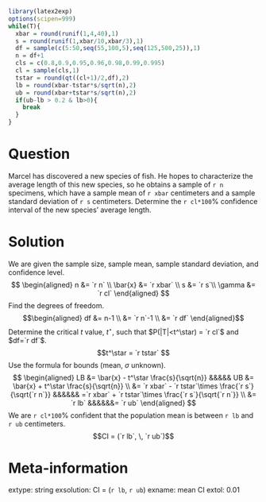 ```r
library(latex2exp)
options(scipen=999)
while(T){
  xbar = round(runif(1,4,40),1)
  s = round(runif(1,xbar/10,xbar/3),1)
  df = sample(c(5:50,seq(55,100,5),seq(125,500,25)),1)
  n = df+1
  cls = c(0.8,0.9,0.95,0.96,0.98,0.99,0.995)
  cl = sample(cls,1)
  tstar = round(qt((cl+1)/2,df),2)
  lb = round(xbar-tstar*s/sqrt(n),2)
  ub = round(xbar+tstar*s/sqrt(n),2)
  if(ub-lb > 0.2 & lb>0){
    break
  }
}
```

Question
========

Marcel has discovered a new species of fish. He hopes to characterize the average length of this new species, so he obtains a sample of `r n` specimens, which have a sample mean of `r xbar` centimeters and a sample standard deviation of `r s` centimeters. Determine the `r cl*100`% confidence interval of the new species' average length.

Solution
========

We are given the sample size, sample mean, sample standard deviation, and confidence level.
$$
\begin{aligned}
n &= `r n` \\
\bar{x} &= `r xbar` \\
s &= `r s`\\
\gamma &= `r cl`
\end{aligned}
$$
Find the degrees of freedom.
$$\begin{aligned}
df &= n-1 \\
&= `r n`-1 \\
&= `r df`
\end{aligned}$$
Determine the critical $t$ value, $t^\star$, such that $P(|T|<t^\star) = `r cl`$ and $df=`r df`$. 
$$t^\star = `r tstar` $$
Use the formula for bounds (mean, $\sigma$ unknown).
$$
\begin{aligned}
LB &= \bar{x} - t^\star \frac{s}{\sqrt{n}} &&&&& UB &= \bar{x} + t^\star \frac{s}{\sqrt{n}} \\
   &= `r xbar` - `r tstar`\times \frac{`r s`}{\sqrt{`r n`}} &&&&&& =`r xbar` + `r tstar`\times \frac{`r s`}{\sqrt{`r n`}} \\
   &= `r lb` &&&&&&= `r ub` 
\end{aligned}
$$
We are `r cl*100`% confident that the population mean is between `r lb` and `r ub` centimeters.
$$CI = (`r lb`, \, `r ub`)$$


Meta-information
============
extype: string
exsolution: CI = (`r lb`, `r ub`)
exname: mean CI
extol: 0.01
